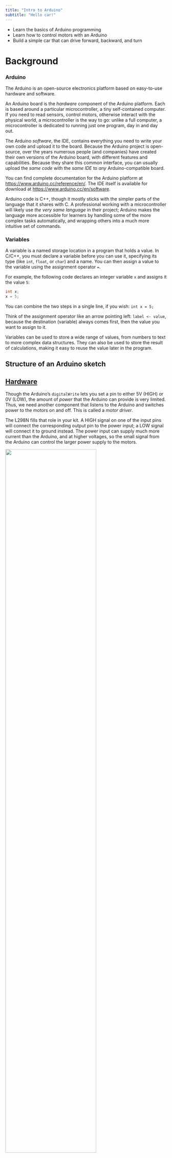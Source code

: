 ```yaml
---
title: "Intro to Arduino"
subtitle: "Hello car!"
---
```


:::{.callout-objective}
- Learn the basics of Arduino programming
- Learn how to control motors with an Arduino
- Build a simple car that can drive forward, backward, and turn
:::

# Background

### Arduino {ico="simple-icons:arduino"}

The Arduino is an open-source electronics platform based on easy-to-use
hardware and software.

An Arduino board is the *hardware* component of the Arduino platform. Each is
based around a particular microcontroller, a tiny self-contained computer. If
you need to read sensors, control motors, otherwise interact with the physical
world, a microcontroller is the way to go: unlike a full computer, a
microcontroller is dedicated to running just one program, day in and day out.

The Arduino *software*, the IDE, contains everything you need to write your own
code and upload it to the board. Because the Arduino project is open-source,
over the years numerous people (and companies) have created their own versions
of the Arduino board, with different features and capabilities. Because they
share this common interface, you can usually upload the *same code* with the
*same IDE* to *any* Arduino-compatible board.

::: callout-tip
You can find complete documentation for the Arduino platform at
<https://www.arduino.cc/reference/en/>. The IDE itself is available for
download at <https://www.arduino.cc/en/software>.
:::


::: {.callout-note}
Arduino code is C++, though it mostly sticks with the simpler parts of the language that it shares with C. A professional working with a microcontroller will likely use *the very same language* in their project; Arduino makes the language more accessible for learners by handling some of the more complex tasks automatically, and wrapping others into a much more intuitive set of commands.
::: 

### Variables {ico="mdi:variable"}

A variable is a named storage location in a program that holds a value. In C/C++,
you must declare a variable before you can use it, specifying its type (like
`int`, `float`, or `char`) and a name. You can then assign a value to the
variable using the assignment operator `=`.

For example, the following code declares an integer variable `x` and assigns it the value `5`:

```cpp
int x;
x = 5;
```

You can combine the two steps in a single line, if you wish: [`int x = 5;`]{.cpp}

Think of the assignment operator like an arrow pointing left: `label <- value`, because the destination (variable) always comes first, then the value you want to assign to it.

Variables can be used to store a wide range of values, from numbers to text to
more complex data structures. They can also be used to store the result of
calculations, making it easy to reuse the value later in the program.


## Structure of an Arduino sketch


## [Hardware](https://chapman0-my.sharepoint.com/:p:/g/personal/cgirard_chapman_edu/EQcMNmNuMEJOn5DRQ_-mrjEBhao07SD8RUOTy2kzXDoqEA?e=5p3r90&nav=eyJzSWQiOjM4MSwiY0lkIjo5ODUyNjcxNjN9)

Though the Arduino's `digitalWrite` lets you set a pin to either 5V (HIGH) or 0V (LOW), the amount of *power* that the Arduino can provide is very limited. Thus, we need another component that listens to the Arduino and switches power to the motors on and off. This is called a *motor driver*.

The L298N fills that role in your kit. A HIGH signal on one of the input pins will connect the corresponding output pin to the power input; a LOW signal will connect it to ground instead. The power input can supply much more current than the Arduino, and at higher voltages, so the small signal from the Arduino can control the larger power supply to the motors.

::: {}

![](https://lastminuteengineers.com/wp-content/uploads/arduino/L298N-Motor-Driver-Module-Pinout.png){width=75%}

::: cite
[Last Minute Engineers](https://lastminuteengineers.com/l298n-dc-stepper-driver-arduino-tutorial/)
:::

:::

Because the L298N has four input/output pairs, you can control two motors independently. This lets you go straight, turn left or right, and even go backward. The table below shows how to set the inputs to control the motors:

|Direction | IN1 (D2) | IN2 (D4) | IN3 (D7) | IN4 (D8) |
|:---------:|:--------:|:--------:|:--------:|:--------:|
| Forward   | LOW      | HIGH     | LOW      | HIGH     |
| Backward  | HIGH     | LOW      | HIGH     | LOW      |
| Left      | LOW      | HIGH     | HIGH     | LOW      |
| Right     | HIGH     | LOW      | LOW      | HIGH     |
| Stop      | LOW      | LOW      | LOW      | LOW      |

# Code

```.cpp
```

To give the car enough room, set it on the floor after you upload the code. 

# Modifications

## Create your own functions

```cpp
void functionName(int functionParameter) {
  // function code
}
```

In this block:

- `functionName` is the name of the function. You can name it anything you want, but it should be descriptive of what the function does.
- `void` means that the function does not return a value. We will learn about functions that return values later.
- `functionParameter` is the parameter that you pass to the function. You can name it anything you want, but it should be descriptive of what the parameter is. Because we are using `int`, the parameter must be an integer.

:::{.callout-hint}
You might define a function to drive the car forward for a certain amount of time:
```.cpp
void driveForward(int driveTime) {
  digitalWrite(pinRightN, LOW);
  digitalWrite(pinRightP, HIGH);
  digitalWrite(pinLeftN, LOW);
  digitalWrite(pinLeftP, HIGH);
  delay(driveTime);
}
```

Then, you can replace lines 35-40 with `driveForward(straightTime);`. The function will then run, setting `driveTime` equal to `straightTime`.
:::


## Tweak your variables

Though the `pin` variables need those values for the Arduino to control the motors, there's nothing magic about the values of `straightTime`, `turnTime`, and the delay in line 34. Play around with them to see how they affect the car's behavior. Can you make the car follow a square path? A triangle? A circle? 

## Control motor speed
Our original sketch sets the two speed pins to HIGH, which means the motors will run at full speed. What if we could set the pin partway between HIGH and LOW, so the motors run at a slower speed?

We can, sort of! It's not possible to set the pin to a voltage between HIGH and LOW, but *pulse-width modulation* (PWM) has almost the same effect. By switching between HIGH and LOW very quickly, and varying how long the pin is HIGH versus how long it is LOW, we can control the *average* voltage that the motor receives. 

::: {}

![](https://lastminuteengineers.com/wp-content/uploads/arduino/Pulse-Width-Modulation-PWM-Technique-with-Duty-Cycles.png){width=50%}

::: cite
[Last Minute Engineers](https://lastminuteengineers.com/l298n-dc-stepper-driver-arduino-tutorial/)
:::

:::

To use PWM on a pin that supports it, you can use the `analogWrite` function instead of `digitalWrite`: instead of LOW or HIGH, we pass a number between 0 and 255. The larger the number, the longer the pin is HIGH in each cycle, and the more power the motor receives.

```cpp
// Slowly drive toward the left instead of forward quickly
analogWrite(pinRightSpeed, 128); // 50% power
analogWrite(pinLeftSpeed, 64); // 25% power
```

